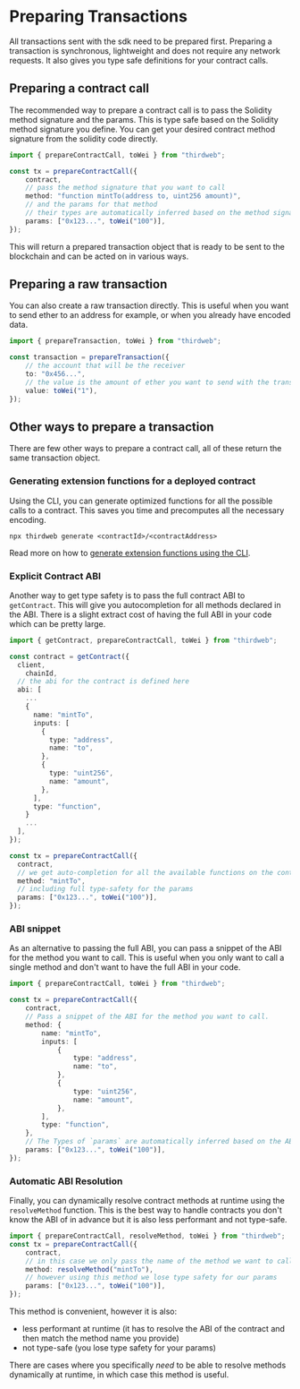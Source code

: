 
# Preparing Transactions

All transactions sent with the sdk need to be prepared first. Preparing a transaction is synchronous, lightweight and does not require any network requests. It also gives you type safe definitions for your contract calls.

## Preparing a contract call

The recommended way to prepare a contract call is to pass the Solidity method signature and the params. This is type safe based on the Solidity method signature you define. You can get your desired contract method signature from the solidity code directly.

```ts
import { prepareContractCall, toWei } from "thirdweb";

const tx = prepareContractCall({
	contract,
	// pass the method signature that you want to call
	method: "function mintTo(address to, uint256 amount)",
	// and the params for that method
	// their types are automatically inferred based on the method signature
	params: ["0x123...", toWei("100")],
});
```

This will return a prepared transaction object that is ready to be sent to the blockchain and can be acted on in various ways.

## Preparing a raw transaction

You can also create a raw transaction directly. This is useful when you want to send ether to an address for example, or when you already have encoded data.

```ts
import { prepareTransaction, toWei } from "thirdweb";

const transaction = prepareTransaction({
	// the account that will be the receiver
	to: "0x456...",
	// the value is the amount of ether you want to send with the transaction
	value: toWei("1"),
});
```

## Other ways to prepare a transaction

There are few other ways to prepare a contract call, all of these return the same transaction object.

### Generating extension functions for a deployed contract

Using the CLI, you can generate optimized functions for all the possible calls to a contract. This saves you time and precomputes all the necessary encoding.

```shell
npx thirdweb generate <contractId>/<contractAddress>
```

Read more on how to [generate extension functions using the CLI](/cli).

### Explicit Contract ABI

Another way to get type safety is to pass the full contract ABI to `getContract`. This will give you autocompletion for all methods declared in the ABI. There is a slight extract cost of having the full ABI in your code which can be pretty large.

```ts
import { getContract, prepareContractCall, toWei } from "thirdweb";

const contract = getContract({
  client,
	chainId,
  // the abi for the contract is defined here
  abi: [
    ...
    {
      name: "mintTo",
      inputs: [
        {
          type: "address",
          name: "to",
        },
        {
          type: "uint256",
          name: "amount",
        },
      ],
      type: "function",
    }
    ...
  ],
});

const tx = prepareContractCall({
  contract,
  // we get auto-completion for all the available functions on the contract ABI
  method: "mintTo",
  // including full type-safety for the params
  params: ["0x123...", toWei("100")],
});
```

### ABI snippet

As an alternative to passing the full ABI, you can pass a snippet of the ABI for the method you want to call. This is useful when you only want to call a single method and don't want to have the full ABI in your code.

```ts
import { prepareContractCall, toWei } from "thirdweb";

const tx = prepareContractCall({
	contract,
	// Pass a snippet of the ABI for the method you want to call.
	method: {
		name: "mintTo",
		inputs: [
			{
				type: "address",
				name: "to",
			},
			{
				type: "uint256",
				name: "amount",
			},
		],
		type: "function",
	},
	// The Types of `params` are automatically inferred based on the ABI inputs.
	params: ["0x123...", toWei("100")],
});
```

### Automatic ABI Resolution

Finally, you can dynamically resolve contract methods at runtime using the `resolveMethod` function. This is the best way to handle contracts you don't know the ABI of in advance but it is also less performant and not type-safe.

```ts
import { prepareContractCall, resolveMethod, toWei } from "thirdweb";
const tx = prepareContractCall({
	contract,
	// in this case we only pass the name of the method we want to call
	method: resolveMethod("mintTo"),
	// however using this method we lose type safety for our params
	params: ["0x123...", toWei("100")],
});
```

<Callout title="Please note" variant="info">

This method is convenient, however it is also:

- less performant at runtime (it has to resolve the ABI of the contract and then match the method name you provide)
- not type-safe (you lose type safety for your params)

There are cases where you specifically _need_ to be able to resolve methods dynamically at runtime, in which case this method is useful.

</Callout>
